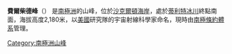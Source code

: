 {{coord|83|52|S|165|41|E|source:GNIS|display=title}}

'''費爾柴德峰'''（{{lang-en|Fairchild Peak}}）
是[[南極洲|南極洲]]的山峰，位於[[沙克爾頓海岸|沙克爾頓海岸]]，處於[[蒂利特冰川|蒂利特冰川]]終點南面，海拔高度2,180米，以[[美國|美國]]研究隊的宇宙射線科學家命名，現時由[[南極條約體系|南極條約體系]]管理。

{{DEFAULTSORT:Fairchild Peak}}
[[Category:南極洲山峰|Category:南極洲山峰]]


{{ShackletonCoast-geo-stub}}